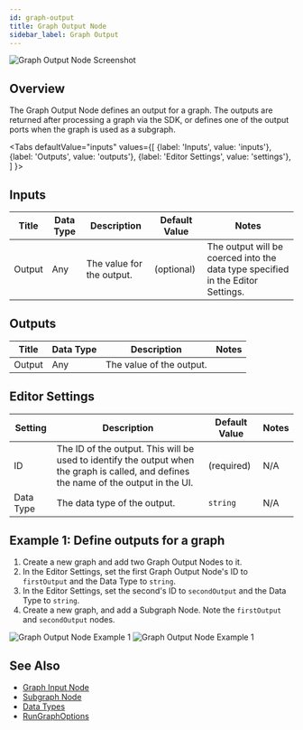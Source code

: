 ```yaml
---
id: graph-output
title: Graph Output Node
sidebar_label: Graph Output
---
```



![Graph Output Node Screenshot](./assets/graph-output-node.png)

## Overview

The Graph Output Node defines an output for a graph. The outputs are returned after processing a graph via the SDK, or defines one of the output ports when the graph is used as a subgraph.

<Tabs
  defaultValue="inputs"
  values={[
    {label: 'Inputs', value: 'inputs'},
    {label: 'Outputs', value: 'outputs'},
    {label: 'Editor Settings', value: 'settings'},
  ]
}>

<TabItem value="inputs">

## Inputs

| Title         | Data Type | Description                                                                       | Default Value | Notes                                                                                                                                                            |
| ------------- | --------- | --------------------------------------------------------------------------------- | ------------- | ---------------------------------------------------------------------------------------------------------------------------------------------------------------- |
| Output        | Any       | The value for the output.                                                         | (optional)    | The output will be coerced into the data type specified in the Editor Settings. |

</TabItem>

<TabItem value="outputs">

## Outputs

| Title | Data Type | Description                                                                                                                     | Notes                                                                                           |
| ----- | --------- | ------------------------------------------------------------------------------------------------------------------------------- | ----------------------------------------------------------------------------------------------- |
| Output  | Any       | The value of the output. |     |

</TabItem>

<TabItem value="settings">

## Editor Settings

| Setting                 | Description                                                                                                                         | Default Value | Notes |
| ----------------------- | ----------------------------------------------------------------------------------------------------------------------------------- | ------------- | ----- |
| ID                      | The ID of the output. This will be used to identify the output when the graph is called, and defines the name of the output in the UI. | (required)    | N/A   |
| Data Type               | The data type of the output.                                                                                                        | `string`      | N/A   |

</TabItem>

</Tabs>

## Example 1: Define outputs for a graph

1. Create a new graph and add two Graph Output Nodes to it.
2. In the Editor Settings, set the first Graph Output Node's ID to `firstOutput` and the Data Type to `string`.
3. In the Editor Settings, set the second's ID to `secondOutput` and the Data Type to `string`.
4. Create a new graph, and add a Subgraph Node. Note the `firstOutput` and `secondOutput` nodes.

![Graph Output Node Example 1](./assets/graph-output-node-example-01.png)
![Graph Output Node Example 1](./assets/graph-output-node-example-01-2.png)

## See Also

- [Graph Input Node](./graph-input.mdx)
- [Subgraph Node](./subgraph.mdx)
- [Data Types](../user-guide/data-types.md)
- [RunGraphOptions](../api-reference/node/RunGraphOptions)
